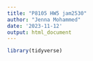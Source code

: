 ```yaml
---
title: "P8105 HW5 jam2530"
author: "Jenna Mohammed"
date: '2023-11-12'
output: html_document
---
```



```r
library(tidyverse)
```
